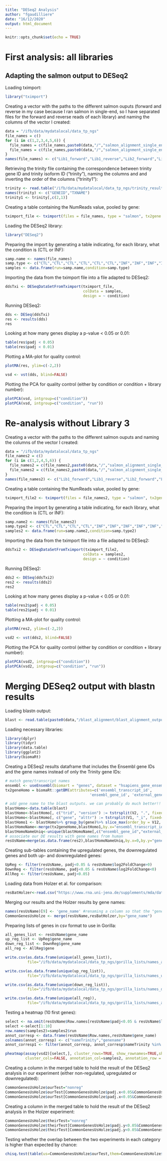 ```yaml
---
title: "DESeq2 Analysis"
author: "fgaudilliere"
date: "16/12/2020"
output: html_document
---
```


```r
knitr::opts_chunk$set(echo = TRUE)
```

# First analysis: all libraries

## Adapting the salmon output to DESeq2

Loading tximport:
```r
library("tximport")
```


Creating a vector with the paths to the different salmon ouputs (forward and reverse in my case because I ran salmon in single-end, so I have separated files for the forward and reverse reads of each library) and naming the columns of the vector I created:
```r
data = "/ifb/data/mydatalocal/data_tp_ngs"
file_names = c()
for (i in c(1,2,3,4,5,6)) {
  file_names = c(file_names,paste0(data,"/","salmon_alignment_single_end",i,"_forward","/","quant.sf"))
  file_names = c(file_names,paste0(data,"/","salmon_alignment_single_end",i,"_reverse","/","quant.sf"))
}
names(file_names) <- c("Lib1_forward","Lib1_reverse","Lib2_forward","Lib2_reverse","Lib3_forward","Lib3_reverse","Lib4_forward","Lib4_reverse","Lib5_forward","Lib5_reverse","Lib6_forward","Lib6_reverse")
```


Retrieving the trinity file containing the correspondence between trinity gene ID and trinity isoform ID ("trinity"), naming the columns and and inverting the order of the columns ("trinity1"):
```r
trinity <- read.table("/ifb/data/mydatalocal/data_tp_ngs/trinity_results/Trinity_RF.fasta.gene_trans_map")
names(trinity) <- c("GENEID","TXNAME")
trinity1 <- trinity[,c(2,1)]
```


Creating a table containing the NumReads value, pooled by gene:
```r
tximport_file <- tximport(files = file_names, type = "salmon", tx2gene = trinity1)
```

Loading the DESeq2 library:
```r
library("DESeq2")
```

Preparing the import by generating a table indicating, for each library, what the condition is (CTL or INF):
```r
samp.name <- names(file_names)
samp.type <- c("CTL","CTL","CTL","CTL","CTL","CTL","INF","INF","INF","INF","INF","INF")
samples <- data.frame(run=samp.name,condition=samp.type)
```


Importing the data from the tximport file into a file adapted to DESeq2:
```r
ddsTxi <- DESeqDataSetFromTximport(tximport_file,
                                   colData = samples,
                                   design = ~ condition)
```


Running DESeq2: 
```r
dds <- DESeq(ddsTxi)
res <- results(dds)
res
```

Looking at how many genes display a p-value < 0.05 or 0.01: 
```r
table(res$padj < 0.05)
table(res$padj < 0.01)
```


Plotting a MA-plot for quality control: 
```r
plotMA(res, ylim=c(-2,2))
```

```r
vsd <- vst(dds, blind=FALSE)
```

Plotting the PCA for quality control (either by condition or condition + library number):
```r
plotPCA(vsd, intgroup=c("condition"))
plotPCA(vsd, intgroup=c("condition", "run"))
```


# Re-analysis without Library 3

Creating a vector with the paths to the different salmon ouputs and naming the columns of the vector I created:
```r
data = "/ifb/data/mydatalocal/data_tp_ngs"
file_names2 = c()
for (i in c(1,2,4,5,6)) {
  file_names2 = c(file_names2,paste0(data,"/","salmon_alignment_single_end",i,"_forward","/","quant.sf"))
  file_names2 = c(file_names2,paste0(data,"/","salmon_alignment_single_end",i,"_reverse","/","quant.sf"))
}
names(file_names2) <- c("Lib1_forward","Lib1_reverse","Lib2_forward","Lib2_reverse","Lib4_forward","Lib4_reverse","Lib5_forward","Lib5_reverse","Lib6_forward","Lib6_reverse")
```

Creating a table containing the NumReads value, pooled by gene:
```r
tximport_file2 <- tximport(files = file_names2, type = "salmon", tx2gene = trinity1)
```

Preparing the import by generating a table indicating, for each library, what the condition is (CTL or INF):
```r
samp.name2 <- names(file_names2)
samp.type2 <- c("CTL","CTL","CTL","CTL","INF","INF","INF","INF","INF","INF")
samples2 <- data.frame(run=samp.name2,condition=samp.type2)
```

Importing the data from the tximport file into a file adapted to DESeq2:
```r
ddsTxi2 <- DESeqDataSetFromTximport(tximport_file2,
                                   colData = samples2,
                                   design = ~ condition)
```


Running DESeq2: 
```r
dds2 <- DESeq(ddsTxi2)
res2 <- results(dds2)
res2
```

Looking at how many genes display a p-value < 0.05 or 0.01:
```r
table(res2$padj < 0.05)
table(res2$padj < 0.01)
```

Plotting a MA-plot for quality control: 
```r
plotMA(res2, ylim=c(-2,2))
```


```r
vsd2 <- vst(dds2, blind=FALSE)
```

Plotting the PCA for quality control (either by condition or condition + library number):
```r
plotPCA(vsd2, intgroup=c("condition"))
plotPCA(vsd2, intgroup=c("condition", "run"))
```





# Merging DESeq2 output with blastn results

Loading blastn output:
```r
blast <- read.table(paste0(data,"/blast_alignment/blast_alignment_output"))
```

Loading necessary libraries: 
```r
library(dplyr)
library(tidyr)
library(data.table)
library(ggplot2)
library(biomaRt)
```


Creating a DESeq2 results dataframe that includes the Ensembl gene IDs and the gene names instead of only the Trinity gene IDs:
```r
# match gene/transcript names
ensembl <- useEnsembl(biomart = "genes", dataset = "hsapiens_gene_ensembl")
tx2geneHomo = biomaRt::getBM(attributes=c('ensembl_transcript_id', 
                                      'ensembl_gene_id', 'external_gene_name'),mart=ensembl)

# add gene name to the blast outputs. we can probably do much better!!
blastHomo<-data.table(blast)
blastHomo<-blastHomo[, c("trid", "version") := tstrsplit(V2, ".", fixed=TRUE)][]
blastHomo<-blastHomo[, c("gene", "alttr") := tstrsplit(V1, "_i", fixed=TRUE)][]
blastHomo1 <- blastHomo%>% group_by(gene)%>% slice_max(order_by = V12, n = 1, with_ties = TRUE)
blastHomoName<-merge(tx2geneHomo,blastHomo1,by.x="ensembl_transcript_id",by.y="trid")
blastHomoNameUniq<-unique(blastHomoName[,c("ensembl_gene_id","external_gene_name","gene")])
# associate our DE results with gene names from human
resUsName=merge(as.data.frame(res2),blastHomoNameUniq,by.x=0,by.y="gene")
```

Creating sub-tables containing the upregulated genes, the downregulated genes and both up- and downregulated genes:
```r
UpReg <- filter(resUsName, padj<0.05 & resUsName$log2FoldChange>0)
DownReg <- filter(resUsName, padj<0.05 & resUsName$log2FoldChange<0)
AllReg <- filter(resUsName, padj<0.05)
```


Loading data from Holzer et al. for comparison:
```r
resBatHolzer<-read.csv("https://www.rna.uni-jena.de/supplements/mda/data/deseq2/RNA/Mock_6h_RNA_vs_IFN_6h_RNA/deseq2_Mock_6h_RNA_IFN_6h_RNA_full.csv")
```


Merging our results and the Holzer results by gene names:
```r
names(resUsName)[9] <- 'gene_name' #renaming a column so that the "gene name" column has the same name in both tables
CommonGenesUsHolze <- merge(resUsName,resBatHolzer,by="gene_name") 
```


Preparing lists of genes in csv format to use in Gorilla:
```r
all_genes_list <- resUsName$gene_name
up_reg_list <- UpReg$gene_name
down_reg_list <- DownReg$gene_name
all_reg <- AllReg$gene

write.csv(as.data.frame(unique(all_genes_list)), 
          file="/ifb/data/mydatalocal/data_tp_ngs/gorilla_lists/names_all.csv",quote=FALSE,row.names = FALSE)

write.csv(as.data.frame(unique(up_reg_list)), 
          file="/ifb/data/mydatalocal/data_tp_ngs/gorilla_lists/names_up.csv",quote=FALSE,row.names = FALSE)

write.csv(as.data.frame(unique(down_reg_list)), 
          file="/ifb/data/mydatalocal/data_tp_ngs/gorilla_lists/names_down.csv",quote=FALSE,row.names = FALSE)

write.csv(as.data.frame(unique(all_reg)), 
          file="/ifb/data/mydatalocal/data_tp_ngs/gorilla_lists/names_allreg.csv",quote=FALSE,row.names = FALSE)
```




Testing a heatmap (10 first genes):
```r
select <- na.omit(resUsName$Row.names[resUsName$padj<0.05 & resUsName$log2FoldChange>0])
select <-select[1:10]
row.names(samples2)=samples2$run
annot_corresp <- data.frame(resUsName$Row.names,resUsName$gene_name)
colnames(annot_corresp) <- c("nameTrinity","genename")
annot_corresp1 <- filter(annot_corresp, annot_corresp$nameTrinity %in% select)

pheatmap(assay(vsd2)[select,], cluster_rows=TRUE, show_rownames=TRUE,show_colnames=FALSE,
         cluster_cols=FALSE, annotation_col=samples2, annotation_row = annot_corresp1)
```


Creating a column in the merged table to hold the result of the DESeq2 analysis in our experiment (either non-regulated, upregulated or downregulated):
```r
CommonGenesUsHolze$ourTest="nonreg"
CommonGenesUsHolze$ourTest[CommonGenesUsHolze$padj.x<0.05&CommonGenesUsHolze$log2FoldChange.x>0]="Up"
CommonGenesUsHolze$ourTest[CommonGenesUsHolze$padj.x<0.05&CommonGenesUsHolze$log2FoldChange.x<0]="Down"
```

Creating a column in the merged table to hold the result of the DESeq2 analysis in the Holzer experiment:
```r
CommonGenesUsHolze$theirTest="nonreg"
CommonGenesUsHolze$theirTest[CommonGenesUsHolze$padj.y<0.05&CommonGenesUsHolze$log2FoldChange.y>0]="Up"
CommonGenesUsHolze$theirTest[CommonGenesUsHolze$padj.y<0.05&CommonGenesUsHolze$log2FoldChange.y<0]="Down"
```

Testing whether the overlap between the two experiments in each category is higher than expected by chance:
```r
chisq.test(table(us=CommonGenesUsHolze$ourTest,them=CommonGenesUsHolze$theirTest))
```


